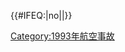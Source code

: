 {{航空事故
| year = 1993
| col1 = 
* 1月6日：[[漢莎城際航空5634號班機空難|漢莎城際航空5634號班機]]
* 2月8日：'''[[1993年德黑蘭空中相撞事件|德黑蘭撞機事件]]†'''
* 2月11日：[[漢莎航空592號班機劫機事件|漢莎航空592號班機]]
* 2月28日：[[永興航空公司Do-228飛機事故]]
* 3月5日：'''[[馬其頓帕萊爾航空301號班機空難|馬其頓帕萊爾航空301號班機]]'''
* 4月6日：[[中国东方航空583号班机事故|中國東方航空583號班機]]
* 4月18日：[[日本佳速航空451號班機事故|日本佳速航空451號班機]]
* 4月24日：[[印度人航空427號班機劫機事件|印度人航空427號班機]]
* 4月26日：'''[[印度人航空491號班機空難|印度人航空491號班機]]'''
| col2 = 
* 4月27日：[[1993年加彭空難|贊比亞國家足球隊加蓬空難]]
* 5月19日：'''[[哥倫比亞社會航空501號班機空難|哥倫比亞社會航空501號班機]]'''
* 7月23日：'''[[中國西北航空2119號班機空難|中國西北航空2119號班機]]'''
* 7月26日：'''[[韓亞航空733號班機空難|韓亞航空733號班機]]'''
* 8月12日：[[1993年威爾士直升機空難|英國皇家空軍XR524號直升機]]
* 8月28日：'''[[1993年塔吉克航空雅克-40空難|塔吉克航空註冊編號EY-87995]]'''
* 9月14日：[[汉莎航空2904号班机事故|漢莎航空2904號班機]]
* 9月21日-23日：'''[[環格魯吉亞航空客機遇襲事件]]'''
| col3 = 
* 10月25日：[[遠東航空116號班機事故|遠東航空116號班機]]
* 10月26日：[[中國東方航空5398號班機空難|中國東方航空5398號班機]]
* 10月27日：[[維德勒航空744號班機空難|維德勒航空744號班機]]
* 11月4日：[[中華航空605號班機事故|中華航空605號班機]]
* 11月13日：[[中國北方航空6901號班機空難|中國北方航空6901號班機]]
* 11月20日：'''[[馬其頓進出口航空110號班機空難|馬其頓進出口航空110號班機]]'''
* 11月26日：[[1993年奧克蘭空中相撞事件|奧克蘭空中相撞]]
* 12月1日：[[西北空联航空5719号班机空难|西北航空連結5719號班機]]
}}<includeonly>{{#IFEQ:{{{cat}}}|no||[[Category:1993年航空事故]]}}</includeonly><noinclude>{{Documentation}}</noinclude>